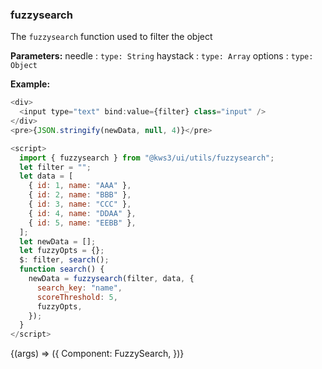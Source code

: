 
<Version />

<Meta title="Utils/2. Examples/FuzzySearch" />

### fuzzysearch

The `fuzzysearch` function used to filter the object

**Parameters:**
needle : `type: String`
haystack : `type: Array`
options : `type: Object`

**Example:**

```js
<div>
  <input type="text" bind:value={filter} class="input" />
</div>
<pre>{JSON.stringify(newData, null, 4)}</pre>

<script>
  import { fuzzysearch } from "@kws3/ui/utils/fuzzysearch";
  let filter = "";
  let data = [
    { id: 1, name: "AAA" },
    { id: 2, name: "BBB" },
    { id: 3, name: "CCC" },
    { id: 4, name: "DDAA" },
    { id: 5, name: "EEBB" },
  ];
  let newData = [];
  let fuzzyOpts = {};
  $: filter, search();
  function search() {
    newData = fuzzysearch(filter, data, {
      search_key: "name",
      scoreThreshold: 5,
      fuzzyOpts,
    });
  }
</script>

```

<Story name="FuzzySearch" args={{}}>
  {(args) => ({
    Component: FuzzySearch,
  })}
</Story>
